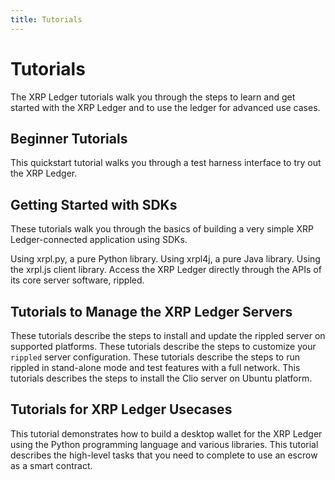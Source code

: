 ```yaml
---
title: Tutorials
---
```


# Tutorials

The XRP Ledger tutorials walk you through the steps to learn and get started with the XRP Ledger and to use the ledger for advanced use cases.

## Beginner Tutorials

<XRPLCardDeck cols="1/3">
  <DeckCard title="Quickstart" to="./quickstart/index.md">
    This quickstart tutorial walks you through a test harness interface to try out the XRP Ledger.
  </DeckCard>
</XRPLCardDeck>

## Getting Started with SDKs

These tutorials walk you through the basics of building a very simple XRP Ledger-connected application using SDKs.

<XRPLCardDeck cols="1/4">
  <DeckCard title="Python" to="https://xrpl.org/get-started-using-python.html" external>
    Using xrpl.py, a pure Python library. 
  </DeckCard>
  <DeckCard title="Java" to="https://xrpl.org/get-started-using-java.html" external>
    Using xrpl4j, a pure Java library. 
  </DeckCard>
  <DeckCard title="JavaScript" to="https://xrpl.org/get-started-using-javascript.html" external>
    Using the xrpl.js client library. 
  </DeckCard>
  <DeckCard title="HTTP & Websocket APIs" to="https://xrpl.org/get-started-using-http-websocket-apis.html" external>
    Access the XRP Ledger directly through the APIs of its core server software, rippled.
  </DeckCard>
</XRPLCardDeck>

## Tutorials to Manage the XRP Ledger Servers

<XRPLCardDeck cols="1/4">
  <DeckCard title="Install rippled Server" to="https://xrpl.org/install-rippled.html" external>
    These tutorials describe the steps to install and update the rippled server on supported platforms.
  </DeckCard>
  <DeckCard title="Configure rippled Server" to="https://xrpl.org/configure-rippled.html" external>
    These tutorials describe the steps to customize your <code>rippled</code> server configuration.
  </DeckCard>
  <DeckCard title="Run rippled in Standalone Mode" to="https://xrpl.org/use-stand-alone-mode.html" external>
    These tutorials describe the steps to run rippled in stand-alone mode and test features with a full network.
  </DeckCard>
  <DeckCard title="Install Clio Server " to="https://xrpl.org/install-clio-on-ubuntu.html">
    This tutorials describes the steps to install the Clio server on Ubuntu platform.  
  </DeckCard>
</XRPLCardDeck>

## Tutorials for XRP Ledger Usecases

<XRPLCardDeck cols="1/3">
  <DeckCard title="Build a Desktop Wallet" to="https://xrpl.org/build-a-desktop-wallet-in-python.html" external>
    This tutorial demonstrates how to build a desktop wallet for the XRP Ledger using the Python programming language and various libraries.
  </DeckCard>
  <DeckCard title="How to Use an Escrow as a Smart Contract" to="https://xrpl.org/use-an-escrow-as-a-smart-contract.html" external>
    This tutorial describes the high-level tasks that you need to complete to use an escrow as a smart contract.
  </DeckCard>
  <DeckCard title="How to Open a Payment Channel to Enable an Inter-Exchange Network" to="https://xrpl.org/open-a-payment-channel-to-enable-an-inter-exchange-network.html" external>
  </DeckCard>
</XRPLCardDeck>